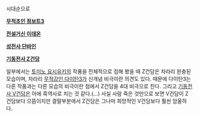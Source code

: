 시대순으로

'''[[무적초인 점보트3]]'''

'''[[전설거신 이데온]]'''

'''[[성전사 단바인]]'''

'''[[기동전사 Z건담]]'''

일부에서는 [[토미노 요시유키]]의 작품을 전체적으로 접해 봤을 때 Z건담은 차라리 완충된 모습이며, 차라리 [[무적강인 다이탄3]]가 신개념 비극이란 의견도 있다. 때문에 다이탄3는 다른 작품과는 다른 모습의 비극이란 점에서 Z건담을 4대 비극으로 친다. 그리고 [[기동전사 V건담]]은 아에 흑역사로 치는 것 같다.(...) 사실 사람 죽은 것만으로 보면 V건담이 Z건담보다 으뜸이지만 결말부분에서 Z건담은 그나마 희망적인 V건담보다 훨씬 암울하다.
